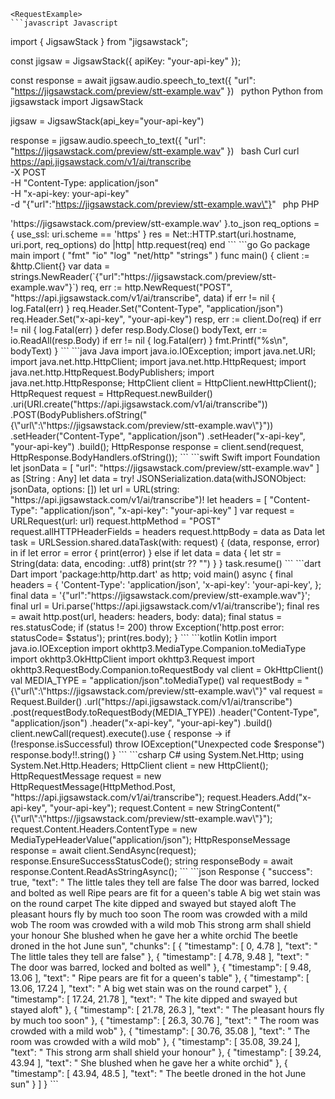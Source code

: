 
    <RequestExample>
    ```javascript Javascript
import { JigsawStack } from "jigsawstack";

const jigsaw = JigsawStack({ apiKey: "your-api-key" });

const response = await jigsaw.audio.speech_to_text({
      "url": "https://jigsawstack.com/preview/stt-example.wav"
})
    ```
    ```python Python
from jigsawstack import JigsawStack

jigsaw = JigsawStack(api_key="your-api-key")

response = jigsaw.audio.speech_to_text({
      "url": "https://jigsawstack.com/preview/stt-example.wav"
})
    ```
    ```bash Curl
curl https://api.jigsawstack.com/v1/ai/transcribe \
 -X POST \
 -H "Content-Type: application/json" \
 -H "x-api-key: your-api-key" \
 -d "{\"url\":\"https://jigsawstack.com/preview/stt-example.wav\"}"
    ```
    ```php PHP
<?php
$ch = curl_init();
curl_setopt($ch, CURLOPT_URL, 'https://api.jigsawstack.com/v1/ai/transcribe');
curl_setopt($ch, CURLOPT_RETURNTRANSFER, true);
curl_setopt($ch, CURLOPT_CUSTOMREQUEST, 'POST');
curl_setopt($ch, CURLOPT_HTTPHEADER, [
    'Content-Type: application/json',
    'x-api-key: your-api-key',
]);
curl_setopt($ch, CURLOPT_POSTFIELDS, '{"url":"https://jigsawstack.com/preview/stt-example.wav"}');

$response = curl_exec($ch);

curl_close($ch);

    ```
    ```ruby Ruby
require 'net/http'
require 'json'

uri = URI('https://api.jigsawstack.com/v1/ai/transcribe')
req = Net::HTTP::Post.new(uri)
req.content_type = 'application/json'
req['x-api-key'] = 'your-api-key'

req.body = {
  'url' => 'https://jigsawstack.com/preview/stt-example.wav'
}.to_json

req_options = {
  use_ssl: uri.scheme == 'https'
}
res = Net::HTTP.start(uri.hostname, uri.port, req_options) do |http|
  http.request(req)
end

    ```
    ```go Go
package main

import (
	"fmt"
	"io"
	"log"
	"net/http"
	"strings"
)

func main() {
	client := &http.Client{}
	var data = strings.NewReader(`{"url":"https://jigsawstack.com/preview/stt-example.wav"}`)
	req, err := http.NewRequest("POST", "https://api.jigsawstack.com/v1/ai/transcribe", data)
	if err != nil {
		log.Fatal(err)
	}
	req.Header.Set("Content-Type", "application/json")
	req.Header.Set("x-api-key", "your-api-key")
	resp, err := client.Do(req)
	if err != nil {
		log.Fatal(err)
	}
	defer resp.Body.Close()
	bodyText, err := io.ReadAll(resp.Body)
	if err != nil {
		log.Fatal(err)
	}
	fmt.Printf("%s\n", bodyText)
}

    ```
    ```java Java
import java.io.IOException;
import java.net.URI;
import java.net.http.HttpClient;
import java.net.http.HttpRequest;
import java.net.http.HttpRequest.BodyPublishers;
import java.net.http.HttpResponse;

HttpClient client = HttpClient.newHttpClient();

HttpRequest request = HttpRequest.newBuilder()
    .uri(URI.create("https://api.jigsawstack.com/v1/ai/transcribe"))
    .POST(BodyPublishers.ofString("{\"url\":\"https://jigsawstack.com/preview/stt-example.wav\"}"))
    .setHeader("Content-Type", "application/json")
    .setHeader("x-api-key", "your-api-key")
    .build();

HttpResponse<String> response = client.send(request, HttpResponse.BodyHandlers.ofString());

    ```
    ```swift Swift
import Foundation

let jsonData = [
    "url": "https://jigsawstack.com/preview/stt-example.wav"
] as [String : Any]
let data = try! JSONSerialization.data(withJSONObject: jsonData, options: [])

let url = URL(string: "https://api.jigsawstack.com/v1/ai/transcribe")!
let headers = [
    "Content-Type": "application/json",
    "x-api-key": "your-api-key"
]

var request = URLRequest(url: url)
request.httpMethod = "POST"
request.allHTTPHeaderFields = headers
request.httpBody = data as Data

let task = URLSession.shared.dataTask(with: request) { (data, response, error) in
    if let error = error {
        print(error)
    } else if let data = data {
        let str = String(data: data, encoding: .utf8)
        print(str ?? "")
    }
}

task.resume()

    ```
    ```dart Dart
import 'package:http/http.dart' as http;

void main() async {
  final headers = {
    'Content-Type': 'application/json',
    'x-api-key': 'your-api-key',
  };

  final data = '{"url":"https://jigsawstack.com/preview/stt-example.wav"}';

  final url = Uri.parse('https://api.jigsawstack.com/v1/ai/transcribe');

  final res = await http.post(url, headers: headers, body: data);
  final status = res.statusCode;
  if (status != 200) throw Exception('http.post error: statusCode= $status');

  print(res.body);
}

    ```
    ```kotlin Kotlin
import java.io.IOException
import okhttp3.MediaType.Companion.toMediaType
import okhttp3.OkHttpClient
import okhttp3.Request
import okhttp3.RequestBody.Companion.toRequestBody

val client = OkHttpClient()

val MEDIA_TYPE = "application/json".toMediaType()

val requestBody = "{\"url\":\"https://jigsawstack.com/preview/stt-example.wav\"}"

val request = Request.Builder()
  .url("https://api.jigsawstack.com/v1/ai/transcribe")
  .post(requestBody.toRequestBody(MEDIA_TYPE))
  .header("Content-Type", "application/json")
  .header("x-api-key", "your-api-key")
  .build()

client.newCall(request).execute().use { response ->
  if (!response.isSuccessful) throw IOException("Unexpected code $response")
  response.body!!.string()
}

    ```
    ```csharp C#
using System.Net.Http;
using System.Net.Http.Headers;

HttpClient client = new HttpClient();

HttpRequestMessage request = new HttpRequestMessage(HttpMethod.Post, "https://api.jigsawstack.com/v1/ai/transcribe");

request.Headers.Add("x-api-key", "your-api-key");

request.Content = new StringContent("{\"url\":\"https://jigsawstack.com/preview/stt-example.wav\"}");
request.Content.Headers.ContentType = new MediaTypeHeaderValue("application/json");

HttpResponseMessage response = await client.SendAsync(request);
response.EnsureSuccessStatusCode();
string responseBody = await response.Content.ReadAsStringAsync();

    ```
    </RequestExample>
    <ResponseExample>
    ```json Response
{
      "success": true,
      "text": " The little tales they tell are false The door was barred, locked and bolted as well Ripe pears are fit for a queen's table A big wet stain was on the round carpet The kite dipped and swayed but stayed aloft The pleasant hours fly by much too soon The room was crowded with a mild wob The room was crowded with a wild mob This strong arm shall shield your honour She blushed when he gave her a white orchid The beetle droned in the hot June sun",
      "chunks": [
            {
                  "timestamp": [
                        0,
                        4.78
                  ],
                  "text": " The little tales they tell are false"
            },
            {
                  "timestamp": [
                        4.78,
                        9.48
                  ],
                  "text": " The door was barred, locked and bolted as well"
            },
            {
                  "timestamp": [
                        9.48,
                        13.06
                  ],
                  "text": " Ripe pears are fit for a queen's table"
            },
            {
                  "timestamp": [
                        13.06,
                        17.24
                  ],
                  "text": " A big wet stain was on the round carpet"
            },
            {
                  "timestamp": [
                        17.24,
                        21.78
                  ],
                  "text": " The kite dipped and swayed but stayed aloft"
            },
            {
                  "timestamp": [
                        21.78,
                        26.3
                  ],
                  "text": " The pleasant hours fly by much too soon"
            },
            {
                  "timestamp": [
                        26.3,
                        30.76
                  ],
                  "text": " The room was crowded with a mild wob"
            },
            {
                  "timestamp": [
                        30.76,
                        35.08
                  ],
                  "text": " The room was crowded with a wild mob"
            },
            {
                  "timestamp": [
                        35.08,
                        39.24
                  ],
                  "text": " This strong arm shall shield your honour"
            },
            {
                  "timestamp": [
                        39.24,
                        43.94
                  ],
                  "text": " She blushed when he gave her a white orchid"
            },
            {
                  "timestamp": [
                        43.94,
                        48.5
                  ],
                  "text": " The beetle droned in the hot June sun"
            }
      ]
}
    ```
    </ResponseExample>
    
    